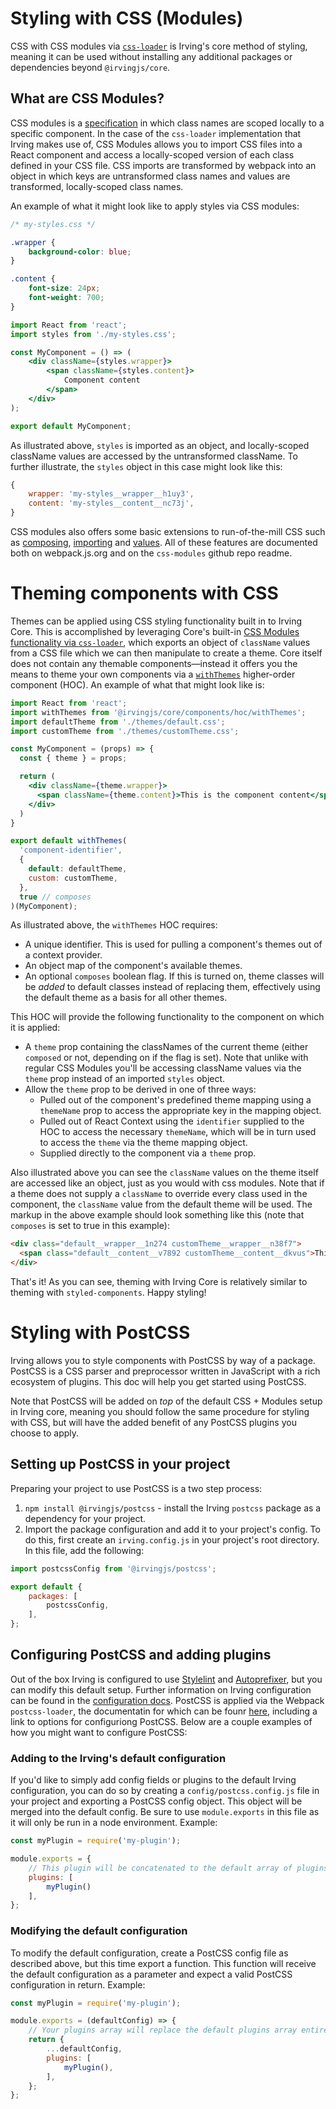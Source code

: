 <Meta title="Styling|CSS Modules and PostCSS" />

# Styling with CSS (Modules)
CSS with CSS modules via [`css-loader`](https://webpack.js.org/loaders/css-loader/#modules) is Irving's core method of styling, meaning it can be used without installing any additional packages or dependencies beyond `@irvingjs/core`.

## What are CSS Modules?
CSS modules is a [specification](https://github.com/css-modules/css-modules) in which class names are scoped locally to a specific component. In the case of the `css-loader` implementation that Irving makes use of, CSS Modules allows you to import CSS files into a React component and access a locally-scoped version of each class defined in your CSS file. CSS imports are transformed by webpack into an object in which keys are untransformed class names and values are transformed, locally-scoped class names.

An example of what it might look like to apply styles via CSS modules:
```css
/* my-styles.css */

.wrapper {
    background-color: blue;
}

.content {
    font-size: 24px;
    font-weight: 700;
}
```

```jsx
import React from 'react';
import styles from './my-styles.css';

const MyComponent = () => (
    <div className={styles.wrapper}>
        <span className={styles.content}>
            Component content
        </span>
    </div>
);

export default MyComponent;
```

As illustrated above, `styles` is imported as an object, and locally-scoped className values are accessed by the untransformed className. To further illustrate, the `styles` object in this case might look like this:

```js
{
    wrapper: 'my-styles__wrapper__h1uy3',
    content: 'my-styles__content__nc73j',
}
```

CSS modules also offers some basic extensions to run-of-the-mill CSS such as [composing](https://webpack.js.org/loaders/css-loader/#composing), [importing](https://webpack.js.org/loaders/css-loader/#importing) and [values](https://webpack.js.org/loaders/css-loader/#values). All of these features are documented both on webpack.js.org and on the `css-modules` github repo readme.


# Theming components with CSS
Themes can be applied using CSS styling functionality built in to Irving Core. This is accomplished by leveraging Core's built-in [CSS Modules functionality via `css-loader`](https://webpack.js.org/loaders/css-loader/#modules), which exports an object of `className` values from a CSS file which we can then manipulate to create a theme. Core itself does not contain any themable components—instead it offers you the means to theme your own components via a [`withThemes`](https://github.com/alleyinteractive/irving/blob/main/packages/core/components/hoc/withThemes.js) higher-order component (HOC). An example of what that might look like is:

```jsx
import React from 'react';
import withThemes from '@irvingjs/core/components/hoc/withThemes';
import defaultTheme from './themes/default.css';
import customTheme from './themes/customTheme.css';

const MyComponent = (props) => {
  const { theme } = props;

  return (
    <div className={theme.wrapper}>
      <span className={theme.content}>This is the component content</span>
    </div>
  )
}

export default withThemes(
  'component-identifier',
  {
    default: defaultTheme,
    custom: customTheme,
  },
  true // composes
)(MyComponent);
```

As illustrated above, the `withThemes` HOC requires:
* A unique identifier. This is used for pulling a component's themes out of a context provider.
* An object map of the component's available themes.
* An optional `composes` boolean flag. If this is turned on, theme classes will be _added_ to default classes instead of replacing them, effectively using the default theme as a basis for all other themes.

This HOC will provide the following functionality to the component on which it is applied:
* A `theme` prop containing the classNames of the current theme (either `composed` or not, depending on if the flag is set). Note that unlike with regular CSS Modules you'll be accessing className values via the `theme` prop instead of an imported `styles` object.
* Allow the `theme` prop to be derived in one of three ways:
  * Pulled out of the component's predefined theme mapping using a `themeName` prop to access the appropriate key in the mapping object.
  * Pulled out of React Context using the `identifier` supplied to the HOC to access the necessary `themeName`, which will be in turn used to access the `theme` via the theme mapping object.
  * Supplied directly to the component via a `theme` prop.

Also illustrated above you can see the `className` values on the theme itself are accessed like an object, just as you would with css modules. Note that if a theme does not supply a `className` to override every class used in the component, the `className` value from the default theme will be used. The markup in the above example should look something like this (note that `composes` is set to true in this example):

```html
<div class="default__wrapper__1n274 customTheme__wrapper__n38f7">
  <span class="default__content__v7892 customTheme__content__dkvus">This is the component content</span>
</div>
```

That's it! As you can see, theming with Irving Core is relatively similar to theming with `styled-components`. Happy styling!

# Styling with PostCSS
Irving allows you to style components with PostCSS by way of a package. PostCSS is a CSS parser and preprocessor written in JavaScript with a rich ecosystem of plugins. This doc will help you get started using PostCSS.

Note that PostCSS will be added on _top_ of the default CSS + Modules setup in Irving core, meaning you should follow the same procedure for styling with CSS, but will have the added benefit of any PostCSS plugins you choose to apply.

## Setting up PostCSS in your project
Preparing your project to use PostCSS is a two step process:
1. `npm install @irvingjs/postcss` - install the Irving `postcss` package as a dependency for your project.
2. Import the package configuration and add it to your project's config. To do this, first create an `irving.config.js` in your project's root directory. In this file, add the following:
```js
import postcssConfig from '@irvingjs/postcss';

export default {
    packages: [
        postcssConfig,
    ],
};
```

## Configuring PostCSS and adding plugins
Out of the box Irving is configured to use [Stylelint](https://stylelint.io/) and [Autoprefixer](https://github.com/postcss/autoprefixer), but you can modify this default setup. Further information on Irving configuration can be found in the [configuration docs](http://localhost:6006/?path=/docs/configuration-irving-config-js--page#postcss-configuration). PostCSS is applied via the Webpack `postcss-loader`, the documentatin for which can be founr [here](https://webpack.js.org/loaders/postcss-loader/#postcssoptions), including a link to options for configuriong PostCSS. Below are a couple examples of how you might want to configure PostCSS:

### Adding to the Irving's default configuration
If you'd like to simply add config fields or plugins to the default Irving configuration, you can do so by creating a `config/postcss.config.js` file in your project and exporting a PostCSS config object. This object will be merged into the default config. Be sure to use `module.exports` in this file as it will only be run in a node environment. Example:

```js
const myPlugin = require('my-plugin');

module.exports = {
    // This plugin will be concatenated to the default array of plugins.
    plugins: [
        myPlugin()
    ],
};
```

### Modifying the default configuration
To modify the default configuration, create a PostCSS config file as described above, but this time export a function. This function will receive the default configuration as a parameter and expect a valid PostCSS configuration in return. Example:

```js
const myPlugin = require('my-plugin');

module.exports = (defaultConfig) => {
    // Your plugins array will replace the default plugins array entirely.
    return {
        ...defaultConfig,
        plugins: [
            myPlugin(),
        ],
    };
};
```
